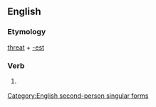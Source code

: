 ==English==

===Etymology===
[[threat]] + [[-est]]

===Verb===
{{infl|en|verb form}}

# {{archaic}} {{form of|Second-person singular simple present form of|threat}}

[[Category:English second-person singular forms]]
